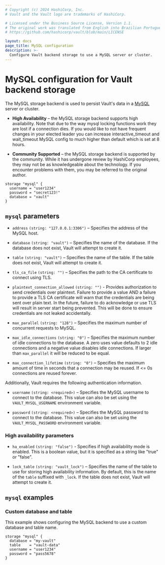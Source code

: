 ```yaml
---
# Copyright (c) 2024 HashiCorp, Inc.
# Vault and the Vault logo are trademarks of HashiCorp.

# Licensed under the Business Source License, Version 1.1.
# The original work was translated from English into Brazilian Portuguese.
# https://github.com/hashicorp/vault/blob/main/LICENSE

layout: docs
page_title: MySQL configuration
description: >-
  Configure Vault backend storage to use a MySQL server or cluster.
---
```


# MySQL configuration for Vault backend storage

The MySQL storage backend is used to persist Vault's data in a [MySQL][mysql]
server or cluster.

- **High Availability** – the MySQL storage backend supports high availability.
  Note that due to the way mysql locking functions work they are lost if a connection
  dies. If you would like to not have frequent changes in your elected leader you
  can increase interactive_timeout and wait_timeout MySQL config to much higher than
  default which is set at 8 hours.

- **Community Supported** – the MySQL storage backend is supported by the
  community. While it has undergone review by HashiCorp employees, they may not
  be as knowledgeable about the technology. If you encounter problems with them,
  you may be referred to the original author.

```hcl
storage "mysql" {
  username = "user1234"
  password = "secret123!"
  database = "vault"
}
```

## `mysql` parameters

- `address` `(string: "127.0.0.1:3306")` – Specifies the address of the MySQL
  host.

- `database` `(string: "vault")` – Specifies the name of the database. If the
  database does not exist, Vault will attempt to create it.

- `table` `(string: "vault")` – Specifies the name of the table. If the table
  does not exist, Vault will attempt to create it.

- `tls_ca_file` `(string: "")` – Specifies the path to the CA certificate to
  connect using TLS.

- `plaintext_connection_allowed` `(string: "")` - Provides authorization
  to send credentials over plaintext. Failure to provide a value AND a failure
  to provide a TLS CA certificate will warn that the credentials are being sent
  over plain text. In the future, failure to do acknowledge or use TLS will
  result in server start being prevented. This will be done to ensure credentials
  are not leaked accidentally.

- `max_parallel` `(string: "128")` – Specifies the maximum number of concurrent
  requests to MySQL.

- `max_idle_connections` `(string: "0")` – Specifies the maximum number of idle
  connections to the database. A zero uses value defaults to 2 idle connections
  and a negative value disables idle connections. If larger than
  `max_parallel` it will be reduced to be equal.

- `max_connection_lifetime` `(string: "0")` – Specifies the maximum amount of
  time in seconds that a connection may be reused. If <= 0s connections are reused forever.

Additionally, Vault requires the following authentication information.

- `username` `(string: <required>)` – Specifies the MySQL username to connect to
  the database. This value can also be set using the `VAULT_MYSQL_USERNAME` environment variable.

- `password` `(string: <required>)` – Specifies the MySQL password to connect to
  the database. This value can also be set using the `VAULT_MYSQL_PASSWORD` environment variable.

### High availability parameters

- `ha_enabled` `(string: "false")` - Specifies if high availability mode is
  enabled. This is a boolean value, but it is specified as a string like "true"
  or "false".

- `lock_table` `(string: "vault_lock")` – Specifies the name of the table to
  use for storing high availability information. By default, this is the name
  of the `table` suffixed with `_lock`. If the table does not exist, Vault will
  attempt to create it.

## `mysql` examples

### Custom database and table

This example shows configuring the MySQL backend to use a custom database and
table name.

```hcl
storage "mysql" {
  database = "my-vault"
  table    = "vault-data"
  username = "user1234"
  password = "pass5678"
}
```

[mysql]: https://dev.mysql.com
